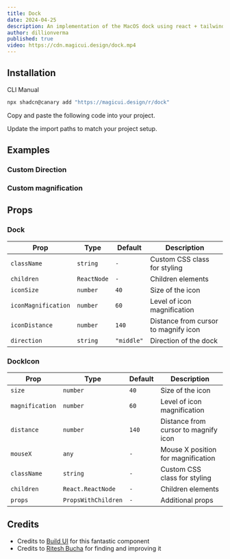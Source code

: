 ```yaml
---
title: Dock
date: 2024-04-25
description: An implementation of the MacOS dock using react + tailwindcss + framer motion
author: dillionverma
published: true
video: https://cdn.magicui.design/dock.mp4
---
```


<ComponentPreview name="dock-demo" />

## Installation

<Tabs defaultValue="cli">

<TabsList>
  <TabsTrigger value="cli">CLI</TabsTrigger>
  <TabsTrigger value="manual">Manual</TabsTrigger>
</TabsList>
<TabsContent value="cli">

```bash
npx shadcn@canary add "https://magicui.design/r/dock"
```

</TabsContent>

<TabsContent value="manual">

<Steps>

<Step>Copy and paste the following code into your project.</Step>

<ComponentSource name="dock" />

<Step>Update the import paths to match your project setup.</Step>

</Steps>

</TabsContent>

</Tabs>

## Examples

### Custom Direction

<ComponentPreview name="dock-demo-2" />

### Custom magnification

<ComponentPreview name="dock-demo-3" />

## Props

### Dock

| Prop                | Type        | Default    | Description                          |
| ------------------- | ----------- | ---------- | ------------------------------------ |
| `className`         | `string`    | `-`        | Custom CSS class for styling         |
| `children`          | `ReactNode` | `-`        | Children elements                    |
| `iconSize`          | `number`    | `40`       | Size of the icon                     |
| `iconMagnification` | `number`    | `60`       | Level of icon magnification          |
| `iconDistance`      | `number`    | `140`      | Distance from cursor to magnify icon |
| `direction`         | `string`    | `"middle"` | Direction of the dock                |

### DockIcon

| Prop            | Type                | Default | Description                          |
| --------------- | ------------------- | ------- | ------------------------------------ |
| `size`          | `number`            | `40`    | Size of the icon                     |
| `magnification` | `number`            | `60`    | Level of icon magnification          |
| `distance`      | `number`            | `140`   | Distance from cursor to magnify icon |
| `mouseX`        | `any`               | `-`     | Mouse X position for magnification   |
| `className`     | `string`            | `-`     | Custom CSS class for styling         |
| `children`      | `React.ReactNode`   | `-`     | Children elements                    |
| `props`         | `PropsWithChildren` | `-`     | Additional props                     |

## Credits

- Credits to [Build UI](https://buildui.com/recipes/magnified-dock) for this fantastic component
- Credits to [Ritesh Bucha](https://twitter.com/bucha_ritesh) for finding and improving it
